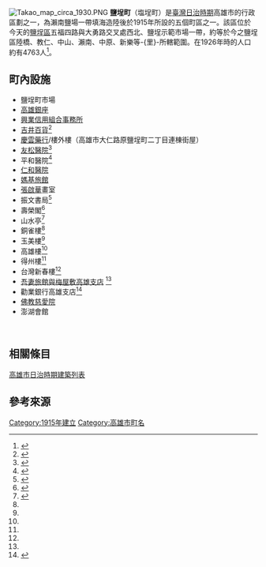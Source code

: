 [[File:Takao_map_circa_1930.PNG|thumb]]
'''鹽埕町'''（塩埕町）是[[臺灣日治時期|臺灣日治時期]]高雄市的行政區劃之一，為瀨南鹽場一帶填海造陸後於1915年所設的五個町區之一。該區位於今天的[[鹽埕區|鹽埕區]]五福四路與大勇路交叉處西北、鹽埕示範市場一帶，約等於今之鹽埕區陸橋、教仁、中山、瀨南、中原、新樂等-{里}-所轄範圍。在1926年時的人口約有4763人<ref name="陳">{{cite book|author=戴寶村 |title=《陳中和家族史——從糖業貿易到政經世界》 |publisher=玉山社 |location=臺北市 |isbn=978-986-6789-29-8 |pages=70、78頁|date=2008年7月}}</ref>。


== 町內設施 ==
* 鹽埕町市場
*[[國際商場_(高雄市)|高雄銀座]]
*[[高雄市第三信用合作社|興業信用組合事務所]]
*[[吉井百貨|吉井百貨]]<ref>{{Cite web|title=高雄第一家百貨 吉井百貨創辦人：吉井長平|url=http://takao.tw/the-first-department-store-in-kaohsiung/|accessdate=2020-01-18|date=2017-12-13|last=打狗高雄｜歷史與現在|work=打狗高雄｜歷史與現在|language=zh-TW|archive-date=2020-02-25|archive-url=https://web.archive.org/web/20200225160923/http://takao.tw/the-first-department-store-in-kaohsiung/|dead-url=no}}</ref>
*[[黃慶雲_(台灣)|慶雲藥行]]/樓外樓（高雄市大仁路原鹽埕町二丁目連棟街屋）
*[[駱榮金|友松醫院]]<ref>{{Cite web|title=偏門研究員 KUN: 轉角見經典—鹽埕的友松醫院|url=http://kunchentaiwan.blogspot.com/2017/04/blog-post.html|accessdate=2020-05-03|date=2017-04-30|last=Chen|first=Kun|work=偏門研究員 KUN|archive-date=2017-08-13|archive-url=https://web.archive.org/web/20170813193141/http://kunchentaiwan.blogspot.com/2017/04/blog-post.html|dead-url=no}}</ref>
*平和醫院<ref>{{Cite web|title=高雄醫學大學 校史暨醫學人文館 - 常設展|url=https://mkhs.kmu.edu.tw/index.php/zh-TW/taiwan-medical-history/permanent-exhibition|accessdate=2020-05-04|work=mkhs.kmu.edu.tw|archive-date=2022-03-20|archive-url=https://web.archive.org/web/20220320032609/https://mkhs.kmu.edu.tw/index.php/zh-TW/taiwan-medical-history/permanent-exhibition|dead-url=no}}</ref>
*[[楊金虎|仁和醫院]]
* [[蔡媽基|媽基旅館]] 
* [[張啟華_(畫家)|張啟華]]畫室
* 振文書局<ref>{{Cite web|title=王天賞|url=http://nrch.culture.tw/twpedia.aspx?id=5272|accessdate=2020-05-03|author=|date=|format=|work=nrch.culture.tw|publisher=|language=|archive-date=2020-09-21|archive-url=https://web.archive.org/web/20200921180017/http://nrch.culture.tw/twpedia.aspx?id=5272|dead-url=no}}</ref>
* 壽榮閣<ref name=":1">{{Cite book|title=高雄人物述評 第二輯|last=林|first=曙光（照史）|publisher=春暉出版社|isbn=|location=|pages=|year=1985}}</ref>
* 山水亭<ref name=":0">{{Cite book|title=看見老高雄|last=鄭|first=德慶|publisher=串門文化|year=2001|isbn=|location=|pages=}}</ref>
* 銅雀樓<ref name=":1" />
* 玉美樓<ref name=":1" />
* 高雄樓<ref name=":1" />
* 得州樓<ref name=":1" />
* 台灣新春樓<ref name=":1" />
* [[藤井登美惠|吾妻旅館與梅屋敷高雄支店]] <ref name=":1" />
* 勸業銀行高雄支店<ref>{{Cite web|title=林小昇之米克斯拼盤: 日本勸業銀行在台灣各支店|url=http://linchunsheng.blogspot.com/2011/06/blog-post_07.html|accessdate=2020-05-04|date=2011-06-07|last=Lincs|work=林小昇之米克斯拼盤|archive-date=2020-09-21|archive-url=https://web.archive.org/web/20200921175932/http://linchunsheng.blogspot.com/2011/06/blog-post_07.html|dead-url=no}}</ref>
* [[黃慶雲_(台灣)|佛教慈愛院]]
* 澎湖會館

<br />

== 相關條目 ==
[[高雄市日治時期建築列表|高雄市日治時期建築列表]]

== 參考來源 ==
{{reflist}}

{{高雄市舊町名}}

[[Category:1915年建立|Category:1915年建立]]
[[Category:高雄市町名|Category:高雄市町名]]